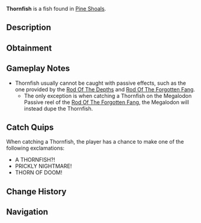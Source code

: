{{FishInfobox
|image          = Thornfish.png
|rarity         = Secret
|sea            = Second Sea
|location       = [[Pine Shoals]]
|sublocation    = 
|sources        = Fishing Rod
|nopassive      = 1
|radar_location = 
|prog_speed     = -80
|xp             = 8000
|weather        = Foggy
|time           = Night
|season         = Autumn
|bait           = Luminous Larva
|base_weight    = 30
|base_value     = 12500
|weight_range   = 20
|base_chance    = 1
|base_resil     = 10
}}
'''Thornfish''' is a {{Rarity|Secret}} fish found in [[Pine Shoals]].

== Description ==
{{Description|A prickly terror that thorns through the deep.|Bestiary Entry}}

== Obtainment ==
{{Description|It stings where the shadows grow sharp.|Bestiary Hint}}
{{Fish Availability|
Pine Shoals
|top_rods      = 
Great Rod of Oscar\805.66\7881.37;
Astralhook Rod\758.39\6197.03;
Fang of the Eclipse\655.55\4125.25;
Carrot Rod\612.1\4267.38;
Free Spirit Rod\580.63\4030.89;
Resourceful Rod\416.97\3450.06;
Blazebringer Rod\491.48\3198.14;
Verdant Shear Rod\479.93\2969.24;
Trident Rod\382.79\2368.24;
Seraphic Rod\371.69\2299.55;
Ethereal Prism Rod\362.8\2394.2;
Challenger's Rod\351.64\2034.8;
No-Life Rod\340.95\1963.18;
Rod Of The Forgotten Fang\323.99\1987.58;
Rod Of The Exalted One\311.78\1995.84;
Depthseeker Rod\294.9\1639.6;
Rod Of The Depths\294.33\1760.72;
Avalanche Rod\279.78\1552.39;
Volcanic Rod\278.62\1580.47;
Zeus Rod\271.34\1539.21;
Steady Rod\266.48\1429.54
|recommended   = Astralhook Rod
}}

== Gameplay Notes ==
* Thornfish usually cannot be caught with passive effects, such as the one provided by the [[Rod Of The Depths]] and [[Rod Of The Forgotten Fang]].
** The only exception is when catching a Thornfish on the Megalodon Passive reel of the [[Rod Of The Forgotten Fang]], the Megalodon will instead dupe the Thornfish.

== Catch Quips ==
When catching a Thornfish, the player has a chance to make one of the following exclamations:
* A THORNFISH?!
* PRICKLY NIGHTMARE!
* THORN OF DOOM!

== Change History ==
{{Change History|{{subst:Current Version}}}}

== Navigation ==
{{Fish Navbox|Pine Shoals}}